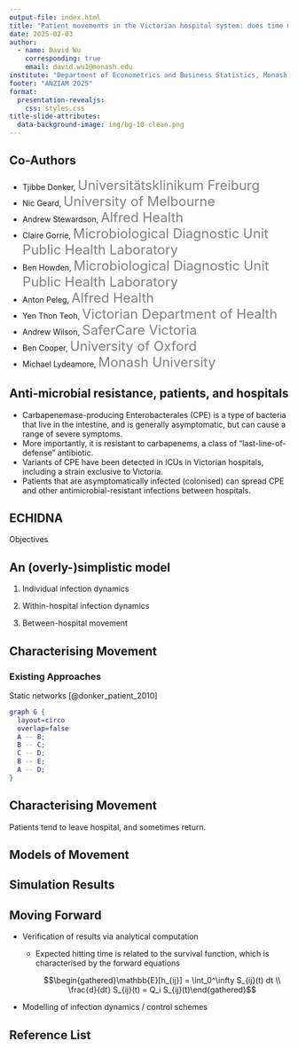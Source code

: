 ```yaml
---
output-file: index.html
title: "Patient movements in the Victorian hospital system: does time matter?"
date: 2025-02-03
author:
  - name: David Wu
    corresponding: true
    email: david.wu1@monash.edu 
institute: "Department of Econometrics and Business Statistics, Monash University"
footer: "ANZIAM 2025"
format:
  presentation-revealjs:
    css: styles.css
title-slide-attributes: 
  data-background-image: img/bg-10-clean.png
---
```

## Co-Authors
  - Tjibbe Donker, [Universitätsklinikum Freiburg]{style="color:grey;font-size:x-large" } 
  - Nic Geard, [University of Melbourne]{style="color:grey;font-size:x-large"} 
  - Andrew Stewardson, [Alfred Health]{style="color:grey;font-size:x-large"} 
  - Claire Gorrie, [Microbiological Diagnostic Unit Public Health Laboratory]{style="color:grey;font-size:x-large"} 
  - Ben Howden, [Microbiological Diagnostic Unit Public Health Laboratory]{style="color:grey;font-size:x-large"} 
  - Anton Peleg, [Alfred Health]{style="color:grey;font-size:x-large"} 
  - Yen Thon Teoh, [Victorian Department of Health]{style="color:grey;font-size:x-large"} 
  - Andrew Wilson, [SaferCare Victoria]{style="color:grey;font-size:x-large"} 
  - Ben Cooper, [University of Oxford]{style="color:grey;font-size:x-large"} 
  - Michael Lydeamore, [Monash University]{style="color:grey;font-size:x-large"} 


## Anti-microbial resistance, patients, and hospitals

:::{.incremental}
- Carbapenemase-producing Enterobacterales (CPE) is a type of bacteria that live in the intestine, and is generally asymptomatic, but can cause a range of severe symptoms.
- More importantly, it is resistant to carbapenems, a class of "last-line-of-defense" antibiotic.
- Variants of CPE have been detected in ICUs in Victorian hospitals, including a strain exclusive to Victoria.
- Patients that are asymptomatically infected (colonised) can spread CPE and other antimicrobial-resistant infections between hospitals.
:::


<!-- ## {.standout .monash-bg-blue .center} -->
<!-- Movement of Individuals -->

## ECHIDNA

Objectives

## An (overly-)simplistic model 

1. [Individual infection dynamics]{.fragment .semi-fade-out fragment-index=1}

2. [Within-hospital infection dynamics]{.fragment .semi-fade-out fragment-index=1}

3. Between-hospital movement 

## Characterising Movement
### Existing Approaches

Static networks [@donker_patient_2010]

```dot
graph G {
  layout=circo
  overlap=false
  A -- B;
  B -- C;
  C -- D;
  B -- E;
  A -- D;
}
```

## Characterising Movement 

Patients tend to leave hospital, and sometimes return.

<!-- 
Movement is charactersied by two processes: discharge from hospital and return to hospital
These two processes can be treated as roughly Poisson with some rate parameter
In the first case, we see that the distribution is relatively ???
In the case of return to hospital 

We note that in the static network, the time to return to hospital is modelled as a static value, if not a zero value.
-->


## Models of Movement


## Simulation Results


## Moving Forward

- Verification of results via analytical computation
  - Expected hitting time is related to the survival function, which is characterised by the forward equations

    $$\begin{gathered}\mathbb{E}[h_{ij}] = \int_0^\infty S_{ij}(t) dt \\ \frac{d}{dt} S_{ij}(t) = Q_i S_{ij}(t)\end{gathered}$$

- Modelling of infection dynamics / control schemes


## Reference List

::: {#refs}
:::